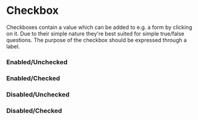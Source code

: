 
# Checkbox

Checkboxes contain a value which can be added to e.g. a form by clicking on it. Due to their simple nature they're best suited for simple true/false questions. The purpose of the checkbox should be expressed through a label.

<ArgsTable of="mw-checkbox" />

### Enabled/Unchecked

<Canvas>
  <Story id="components-checkbox--enabled-unchecked" />
</Canvas>

### Enabled/Checked

<Canvas>
  <Story id="components-checkbox--enabled-checked" />
</Canvas>

### Disabled/Unchecked

<Canvas>
  <Story id="components-checkbox--disabled-unchecked" />
</Canvas>

### Disabled/Checked

<Canvas>
  <Story id="components-checkbox--disabled-checked" />
</Canvas>
